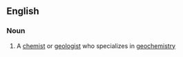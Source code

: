 ==English==

===Noun===
{{en-noun}}

#{{context|chemistry|geology}} A [[chemist]] or [[geologist]] who specializes in [[geochemistry]]